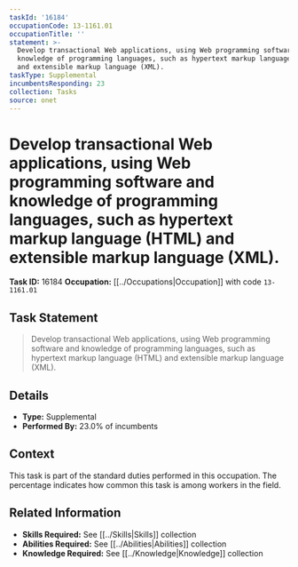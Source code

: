 ```yaml
---
taskId: '16184'
occupationCode: 13-1161.01
occupationTitle: ''
statement: >-
  Develop transactional Web applications, using Web programming software and
  knowledge of programming languages, such as hypertext markup language (HTML)
  and extensible markup language (XML).
taskType: Supplemental
incumbentsResponding: 23
collection: Tasks
source: onet
---
```

# Develop transactional Web applications, using Web programming software and knowledge of programming languages, such as hypertext markup language (HTML) and extensible markup language (XML).

**Task ID:** 16184
**Occupation:** [[../Occupations|Occupation]] with code `13-1161.01`

## Task Statement

> Develop transactional Web applications, using Web programming software and knowledge of programming languages, such as hypertext markup language (HTML) and extensible markup language (XML).

## Details

- **Type:** Supplemental
- **Performed By:** 23.0% of incumbents

## Context

This task is part of the standard duties performed in this occupation. The percentage indicates how common this task is among workers in the field.

## Related Information

- **Skills Required:** See [[../Skills|Skills]] collection
- **Abilities Required:** See [[../Abilities|Abilities]] collection
- **Knowledge Required:** See [[../Knowledge|Knowledge]] collection
